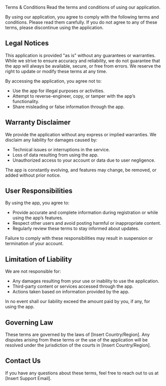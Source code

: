 
Terms & Conditions
Read the terms and conditions of using our application.


By using our application, you agree to comply with the following terms and conditions. Please read them carefully. If you do not agree to any of these terms, please discontinue using the application.

## Legal Notices

This application is provided "as is" without any guarantees or warranties. While we strive to ensure accuracy and reliability, we do not guarantee that the app will always be available, secure, or free from errors. We reserve the right to update or modify these terms at any time.

By accessing the application, you agree not to:

- Use the app for illegal purposes or activities.
- Attempt to reverse-engineer, copy, or tamper with the app’s functionality.
- Share misleading or false information through the app.

## Warranty Disclaimer

We provide the application without any express or implied warranties. We disclaim any liability for damages caused by:

- Technical issues or interruptions in the service.
- Loss of data resulting from using the app.
- Unauthorized access to your account or data due to user negligence.

The app is constantly evolving, and features may change, be removed, or added without prior notice.

## User Responsibilities

By using the app, you agree to:

- Provide accurate and complete information during registration or while using the app’s features.
- Respect other users and avoid posting harmful or inappropriate content.
- Regularly review these terms to stay informed about updates.

Failure to comply with these responsibilities may result in suspension or termination of your account.

## Limitation of Liability

We are not responsible for:

- Any damages resulting from your use or inability to use the application.
- Third-party content or services accessed through the app.
- Actions taken based on information provided by the app.

In no event shall our liability exceed the amount paid by you, if any, for using the app.

## Governing Law

These terms are governed by the laws of [Insert Country/Region]. Any disputes arising from these terms or the use of the application will be resolved under the jurisdiction of the courts in [Insert Country/Region].

## Contact Us

If you have any questions about these terms, feel free to reach out to us at [Insert Support Email].


